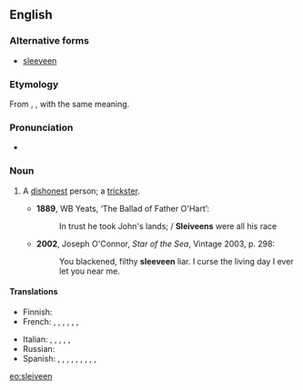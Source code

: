 {{was wotd|2010|March|17}}
==English==

===Alternative forms===
* [[sleeveen]]

===Etymology===
From {{etyl|ga}} {{term|slíghbhín|lang=ga}}, {{term|slíbhín|lang=ga}}, with the same meaning.

===Pronunciation===
* {{IPA|/ˈsliːviːn/}}

===Noun===
{{en-noun}}

# {{Ireland}} A [[dishonest]] person; a [[trickster]].
#*'''1889''', WB Yeats, ‘The Ballad of Father O'Hart’:
#*:In trust he took John's lands; / '''Sleiveens''' were all his race
#*'''2002''', Joseph O'Connor, ''Star of the Sea'', Vintage 2003, p. 298:
#*:You blackened, filthy '''sleeveen''' liar. I curse the living day I ever let you near me.

====Translations====
{{trans-top|dishonest person; trickster}}
* Finnish: {{t|fi|koijari}}
* French: {{t+|fr|escroc}},  {{t+|fr|filou}},  {{t|fr|aigrefin}},  {{t+|fr|fripon}},  {{t+|fr|larron}},  {{t|fr|chevalier d'industrie}},  {{t+|fr|tricheur}}
{{trans-mid}}
* Italian: {{t-|it|truffatore}},  {{t+|it|mariolo}},  {{t+|it|farabutto}},  {{t-|it|imbroglione}},  {{t-|it|sbarazzino}},  {{t-|it|birichino}}
* Russian: {{t+|ru|обманщик|m}}
* Spanish: {{t+|es|ratero}},  {{t|es|timador}},  {{t|es|petardista}},  {{t-|es|estafador}},  {{t|es|caballero de industria}},  {{t-|es|pícaro}},  {{t|es| bribón}},  {{t+|es|tunante}},  {{t|es|truhán}},  {{t|es|taimado}}
{{trans-bottom}}

[[eo:sleiveen]]